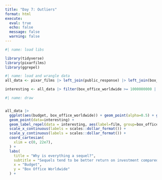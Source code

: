 ```yaml
---
title: "Day 7: Outliers"
format: html
execute:
  eval: true
  echo: false
  message: false
  warning: false
---
```



```r
#| name: load libs

library(tidyverse)
library(pixarfilms)
library(ggrepel)

```


```r
#| name: load and wrangle data
all_data <- pixar_films |> left_join(public_response) |> left_join(box_office)

interesting <- all_data |> filter(box_office_worldwide >= 1000000000 | film == "Soul")
```


```r
#| name: draw


all_data |> 
  ggplot(aes(budget, box_office_worldwide)) + geom_point(alpha=0.5) + geom_smooth(method = "lm") +
  geom_point(data=interesting) +
  geom_label_repel(data = interesting, aes(label=film, group=box_office_worldwide)) +
  scale_x_continuous(labels = scales::dollar_format()) +
  scale_y_continuous(labels = scales::dollar_format()) +
  coord_cartesian(
    xlim = c(0, 22e7),
  ) +
  labs(
    title = "Why is everything a sequel?",
    subtitle = "Sequels tend to be better return on investment compared to original ideas",
    x = "Budget",
    y = "Box Office Worldwide"
  ) +
```